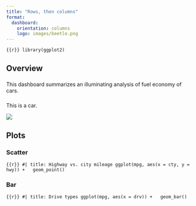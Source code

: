 ```yaml
---
title: "Rows, then columns"
format: 
  dashboard:
    orientation: columns
    logo: images/beetle.png
---
```


```{{r}}
library(ggplot2)
```

## Overview

### 

This dashboard summarizes an illuminating analysis of fuel economy of cars.

### 

This is a car.

![](images/car.png){fig-alt="Illustration of a teal color car."}

## Plots

### Scatter

```{{r}}
#| title: Highway vs. city mileage
ggplot(mpg, aes(x = cty, y = hwy)) +
  geom_point()
```

### Bar

```{{r}}
#| title: Drive types
ggplot(mpg, aes(x = drv)) +
  geom_bar()
```

